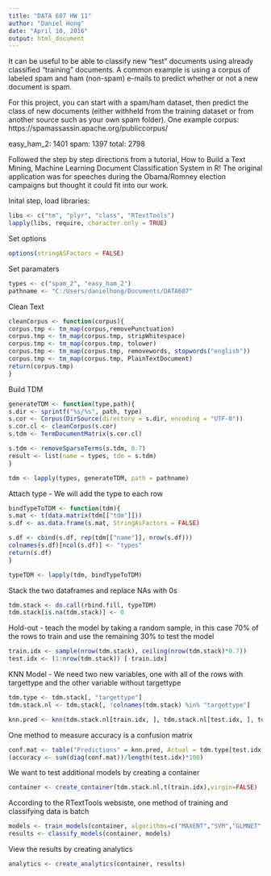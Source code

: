 ```yaml
---
title: "DATA 607 HW 11"
author: "Daniel Hong"
date: "April 10, 2016"
output: html_document
---
```


It can be useful to be able to classify new "test" documents using already classified "training" documents.  A common example is using a corpus of labeled spam and ham (non-spam) e-mails to predict whether or not a new document is spam.

For this project, you can start with a spam/ham dataset, then predict the class of new documents (either withheld from the training dataset or from another source such as your own spam folder).   One example corpus:  https://spamassassin.apache.org/publiccorpus/

easy_ham_2: 1401
spam: 1397
total: 2798

Followed the step by step directions from a tutorial, How to Build a Text Mining, Machine Learning Document Classification System in R! The original application was for speeches during the Obama/Romney election campaigns but thought it could fit into our work.

Inital step, load libraries:
```r
libs <- c("tm", "plyr", "class", "RTextTools")
lapply(libs, require, character.only = TRUE)
```

Set options
```r
options(stringASFactors = FALSE)
```

Set paramaters
```r
types <- c("spam_2", "easy_ham_2")
pathname <- "C:/Users/danielhong/Documents/DATA607"
```

Clean Text
```r
cleanCorpus <- function(corpus){
corpus.tmp <- tm_map(corpus,removePunctuation)
corpus.tmp <- tm_map(corpus.tmp, stripWhitespace)
corpus.tmp <- tm_map(corpus.tmp, tolower)
corpus.tmp <- tm_map(corpus.tmp, removewords, stopwords("english"))
corpus.tmp <- tm_map(corpus.tmp, PlainTextDocument)
return(corpus.tmp)
}
```

Build TDM
```r
generateTDM <- function(type,path){
s.dir <- sprintf("%s/%s", path, type)
s.cor <- Corpus(DirSource(directory = s.dir, encoding = "UTF-8"))
s.cor.cl <- cleanCorpus(s.cor)
s.tdm <- TermDocumentMatrix(s.cor.cl)

s.tdm <- removeSparseTerms(s.tdm, 0.7)
result <- list(name = types, tdm = s.tdm)
}

tdm <- lapply(types, generateTDM, path = pathname)
```

Attach type - We will add the type to each row
```r
bindTypeToTDM <- function(tdm){
s.mat <- t(data.matrix(tdm[["tdm"]]))
s.df <- as.data.frame(s.mat, StringAsFactors = FALSE)

s.df <- cbind(s.df, rep(tdm[["name"]], nrow(s.df)))
colnames(s.df)[ncol(s.df)] <- "types"
return(s.df)
}

typeTDM <- lapply(tdm, bindTypeToTDM)
```

Stack the two dataframes and replace NAs with 0s
```r
tdm.stack <- do.call(rbind.fill, typeTDM)
tdm.stack[is.na(tdm.stack)] <- 0
```

Hold-out - teach the model by taking a random sample, in this case 70% of the rows to train and use the remaining 30% to test the model
```r
train.idx <- sample(nrow(tdm.stack), ceiling(nrow(tdm.stack)*0.7))
test.idx <- (1:nrow(tdm.stack)) [-train.idx]
```

KNN Model - We need two new variables, one with all of the rows with targettype and the other variable without targettype
```r
tdm.type <- tdm.stack[, "targettype"]
tdm.stack.nl <- tdm.stack[, !colnames(tdm.stack) %in% "targettype"]

knn.pred <- knn(tdm.stack.nl[train.idx, ], tdm.stack.nl[test.idx, ], tdm.type[train.idx])
```

One method to measure accuracy is a confusion matrix
```r
conf.mat <- table("Predictions" = knn.pred, Actual = tdm.type[test.idx])
(accuracy <- sum(diag(conf.mat))/length(test.idx)*100)
```

We want to test additional models by creating a container
```r
container <- create_container(tdm.stack.nl,t(train.idx),virgin=FALSE)
```

According to the RTextTools websiste, one method of training and classifying data is batch
```r
models <- train_models(container, algorithms=c("MAXENT","SVM","GLMNET","SLDA","TREE","BAGGING","BOOSTING","RF"))
results <- classify_models(container, models)
```

View the results by creating analytics
```r
analytics <- create_analytics(container, results)
```
